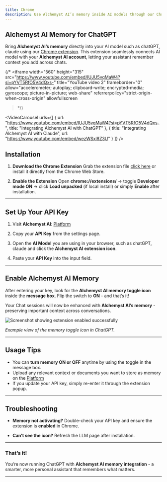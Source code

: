 ```yaml
---
title: Chrome
description: Use Alchemyst AI’s memory inside AI models through our Chrome extension.
---
```


## Alchemyst AI Memory for ChatGPT

Bring **Alchemyst AI’s memory** directly into your AI model such as chatGPT, claude using our [Chrome extension](https://github.com/Alchemyst-ai/chrome-extension). This extension seamlessly connects AI model with your **Alchemyst AI account**, letting your assistant remember context you add across chats.

{/* <iframe
  width="560"
  height="315"
  src="https://www.youtube.com/embed/IUJU5vqMaW4?si=pYVT5RfO5V4dQxs-"
  title="YouTube video 2"
  frameborder="0"
  allow="accelerometer; autoplay; clipboard-write; encrypted-media; gyroscope; picture-in-picture; web-share"
  referrerpolicy="strict-origin-when-cross-origin"
  allowfullscreen
></iframe> */}

<VideoCarousel urls={[
  {
    url: "https://www.youtube.com/embed/IUJU5vqMaW4?si=pYVT5RfO5V4dQxs-",
    title: "Integrating Alchemyst AI with ChatGPT"
    },
    {
      title: "Integrating Alchemyst AI with Claude", url: "https://www.youtube.com/embed/wezWSxl8Z3U"
    }
  ]}
/>

## Installation

1. **Download the Chrome Extension**
   Grab the extension file [click here](https://github.com/Alchemyst-ai/chrome-extension) or install it directly from the Chrome Web Store.

2. **Enable the Extension**
   Open **chrome://extensions/** → toggle **Developer mode ON** → click **Load unpacked** (if local install) or simply **Enable** after installation.

---

## Set Up Your API Key

1. Visit **Alchemyst AI**: [Platform](https://platform.getalchemystai.com/settings)

2. Copy your **API Key** from the settings page.

3. Open the **AI Model** you are using in your browser, such as chatGPT, claude and click the **Alchemyst AI extension icon**.

4. Paste your **API Key** into the input field.

---

## Enable Alchemyst AI Memory

After entering your key, look for the **Alchemyst AI memory toggle icon** inside the **message box**.
Flip the switch to **ON** - and that’s it!

Your Chat sessions will now be enhanced with **Alchemyst AI’s memory** - preserving important context across conversations.

<Frame>
  <img
    src="/images/gpt-extension-toggle.png"
    alt="Screenshot showing extension enabled successfully"
    style={{ borderRadius: "0.5rem" }}
  />
</Frame>

_Example view of the memory toggle icon in ChatGPT._

---

## Usage Tips

- You can **turn memory ON or OFF** anytime by using the toggle in the message box.
- Upload any relevant context or documents you want to store as memory on the [Platform](https://platform.getalchemystai.com)
- If you update your API key, simply re-enter it through the extension popup.

---

## Troubleshooting

- **Memory not activating?**
  Double-check your API key and ensure the extension is **enabled** in Chrome.

- **Can’t see the icon?**
  Refresh the LLM page after installation.

---

### That’s it!

You’re now running ChatGPT with **Alchemyst AI memory integration** - a smarter, more personal assistant that remembers what matters.

---
